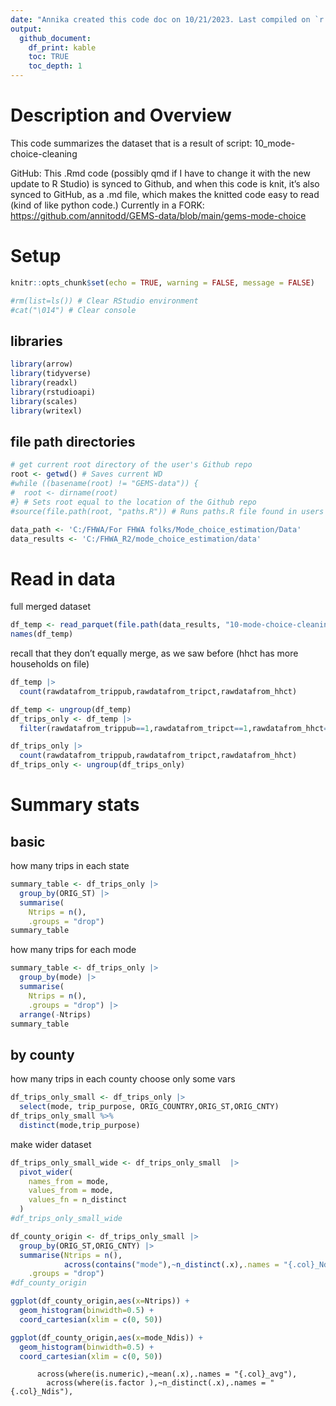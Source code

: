 ```yaml
---
date: "Annika created this code doc on 10/21/2023. Last compiled on `r Sys.Date()`"
output:
  github_document:
    df_print: kable
    toc: TRUE
    toc_depth: 1
---
```


# Description and Overview
This code summarizes the dataset that is a result of script: 10_mode-choice-cleaning

GitHub: This .Rmd code (possibly qmd if I have to change it with the new update to R Studio) is synced to Github, and when this code is knit, it's also synced to GitHub, as a .md file, which makes the knitted code easy to read (kind of like python code.) Currently in a FORK: <https://github.com/annitodd/GEMS-data/blob/main/gems-mode-choice>

# Setup
```r
knitr::opts_chunk$set(echo = TRUE, warning = FALSE, message = FALSE) 
```

```r
#rm(list=ls()) # Clear RStudio environment
#cat("\014") # Clear console
```

## libraries

```r
library(arrow)
library(tidyverse)
library(readxl)
library(rstudioapi)
library(scales)
library(writexl)
```
## file path directories

```r
# get current root directory of the user's Github repo
root <- getwd() # Saves current WD 
#while ((basename(root) != "GEMS-data")) {
#  root <- dirname(root)
#} # Sets root equal to the location of the Github repo
#source(file.path(root, "paths.R")) # Runs paths.R file found in users Github repo
```

```r
data_path <- 'C:/FHWA/For FHWA folks/Mode_choice_estimation/Data'
data_results <- 'C:/FHWA_R2/mode_choice_estimation/data'
```
# Read in data
full merged dataset
```r
df_temp <- read_parquet(file.path(data_results, "10-mode-choice-cleaning_output-full-merged.parquet"))
names(df_temp)
```
recall that they don't equally merge, as we saw before (hhct has more households on file)
```r
df_temp |>
  count(rawdatafrom_trippub,rawdatafrom_tripct,rawdatafrom_hhct)
```

```r
df_temp <- ungroup(df_temp)
df_trips_only <- df_temp |> 
  filter(rawdatafrom_trippub==1,rawdatafrom_tripct==1,rawdatafrom_hhct==1)

df_trips_only |> 
  count(rawdatafrom_trippub,rawdatafrom_tripct,rawdatafrom_hhct)
df_trips_only <- ungroup(df_trips_only)
```
# Summary stats
## basic
how many trips in each state
```r
summary_table <- df_trips_only |> 
  group_by(ORIG_ST) |>
  summarise(   
    Ntrips = n(),
    .groups = "drop")
summary_table
```
how many trips for each mode
```r
summary_table <- df_trips_only |> 
  group_by(mode) |>
  summarise(   
    Ntrips = n(),
    .groups = "drop") |>
  arrange(-Ntrips)   
summary_table
```
## by county
how many trips in each county
choose only some vars
```r
df_trips_only_small <- df_trips_only |> 
  select(mode, trip_purpose, ORIG_COUNTRY,ORIG_ST,ORIG_CNTY)
df_trips_only_small %>% 
  distinct(mode,trip_purpose)
```
make wider dataset
```r
df_trips_only_small_wide <- df_trips_only_small  |>
  pivot_wider(
    names_from = mode,
    values_from = mode,
    values_fn = n_distinct
  )
#df_trips_only_small_wide
```



```r
df_county_origin <- df_trips_only_small |>
  group_by(ORIG_ST,ORIG_CNTY) |>
  summarise(Ntrips = n(),
            across(contains("mode"),~n_distinct(.x),.names = "{.col}_Ndis"),
    .groups = "drop")
#df_county_origin
```
```r
ggplot(df_county_origin,aes(x=Ntrips)) +
  geom_histogram(binwidth=0.5) +
  coord_cartesian(xlim = c(0, 50))
```
```r
ggplot(df_county_origin,aes(x=mode_Ndis)) +
  geom_histogram(binwidth=0.5) +
  coord_cartesian(xlim = c(0, 50))
```

          across(where(is.numeric),~mean(.x),.names = "{.col}_avg"),
            across(where(is.factor ),~n_distinct(.x),.names = "{.col}_Ndis"),
 